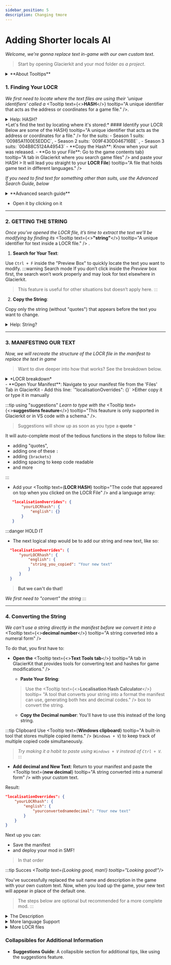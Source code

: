 ```yaml
---
sidebar_position: 5   
description: Changing tmore
---
```




# Adding Shorter locals AI
*Welcome, we're gonna replace text in-game with our own custom text*. 
>Start by opening Glacierkit and your mod folder *as a project*.
<details>
<summary>**About Tooltips**</summary>
:::info tooltips
*To assist you*, I’ve added <Tooltip
  text={<strong>tooltips</strong>}
  tooltip="This is a tooltip"
/>
 throughout the tutorial to explain any tricky terms as you encounter them. 

<Tooltip text={<><strong>Key terms</strong><span className="icon-alert"></span></>} tooltip="These will need the most attention" /> are marked with an exclamation icon when they're first introduced. <Tooltip text={<italics>Not everything</italics>} tooltip="like this one" /> in **bold** is a tooltip. Keyterms become easier to understand over the course of the tutorial.

    >Explore the tooltips as needed for clarification
:::
</details>

### **1. Finding Your LOCR**
*We first need to locate where the text files are using their 'unique identifiers' called a* <Tooltip text={<><strong>HASH</strong><span className="icon-alert"></span></>} tooltip="A unique identifier that acts as the address or coordinates for a game file." />. 
<details>

<summary>Help: HASH?</summary>

>Hashes are basically assembly paths converted into code. 

They are the specific addres of a game file and are easier to work with because of their size compared to full assembly paths.

</details>
*Let's find the text by locating where it's stored:* 
####  Identify your LOCR
 Below are some of the <Tooltip text={<strong>HASH</strong>} tooltip="A unique identifier that acts as the address or coordinates for a file." /> for the suits: 
- Season 1 suits: `00985A1100E5EDDC`,
- Season 2 suits: `009F430D046716BE` ,
- Season 3 suits: `004B8C5124A49543` 
- **Copy the Hash**: Know when your suit was released.
- **Go to your File**: Go to the <Tooltip text={<strong>game contents tab</strong>} tooltip="A tab in Glacierkit where you search game files" /> and paste your HASH
> It will lead you straight to your <Tooltip text={<><strong>LOCR File</strong><span className="icon-alert"></span></>} tooltip="A file that holds game text in different languages." />


*If you need to find text for something other than suits, use the Advanced Search Guide, below*

<details>
<summary>**Advanced search guide**</summary>

*This guide will teach you how to find ***any text*** with their respective LOCR files*


1. Click on the <Tooltip text={<><strong>Advanced Search Tab</strong><span className="icon-alert"></span></>} tooltip="A tab in GlacierKit for performing extended searches. It has a magnifying glass icon and, is like all other tabs, on the left side." />

2. **Set Your Search Parameters**:
   - Check only the `chunk0` box.
    - Tick the **localisation** option.
>
    :::info Faster Search
    - *`Chunk0` holds all of the text data*
    - *ticking 'localisation' will refine your search to only* <Tooltip text={<italic>localisation-related</italic>} tooltip="The process of adapting content for different languages and regions, such as translating text." /> *text files*.
    :::


3. **Try Multiple Case Variations**:

*Advanced search is* ***case sensitive!***
>You can run multiple searches simultaneously.   
   >Example:
    > - "Blood Money"
    > - "blood money"
    > - "BLOOD MONEY"
    > - "bloodmoney" 

*Watch the task bar at the bottom, which shows the status of your searches.*



4. **Focus on the Right File**: 
   - Your goal is to locate a <Tooltip text={<strong>LOCR File</strong>} tooltip="A file that holds game text in different languages, linked by unique 'strings'." />.
   - Look inside the LOCR File. You can use `ctrl+f` to find and confirm your text


      > *Ignore `Line` or `dlge` files as they are irrelevant for the tutorial.*
5. **END**
:::note
You ***can*** track LOCR files down via `Line` or `dlge` (dialogue) files through the <Tooltip text={<strong>Reference list</strong>} tooltip="A tab that helps you trace how your file connects to others, showing which files it's using or by which ones it's getting.. used" /> too, but using my search method, it'll be highly unlikely you won't have located your LOCR File.
:::
</details>

- Open it by clicking on it
---

### **2. GETTING THE STRING**

*Once you’ve opened the LOCR file, it’s time to extract the text we’ll be modifying by finding its* <Tooltip text={<><strong>"string"</strong><span className="icon-alert"></span></>} tooltip="A unique identifier for text inside a LOCR file." /> . 


1. **Search for Your Text**: 

Use `Ctrl + F` inside the "Preview Box" to quickly locate the text you want to modify.
:::warning Search mode
If you don’t click inside the *Preview* box first, the search won’t work properly and may look for text elsewhere in Glacierkit.
>This feature is useful for other situations but doesn’t apply here.
:::
2. **Copy the String**: 

Copy only the string (without "quotes") that appears before the text you want to change.

<details>
<summary>Help: String?</summary>

The <Tooltip text={<strong>string</strong>} tooltip="A unique identifier for text inside the LOCR file." /> is the long piece of code that comes *before* each entry of text you see in-game.

Example of a Suit's Name line in a LOCR File:
```json
"989928F2-06D6-42F3-871A-353F07DEF969_LEGACY_HERO_BLOODMONEYSUIT_M_HPA2293_NAME_": "Blood Money Suit"
```
- The **string**: `989928F2-06D6-42F3-871A-353F07DEF969_LEGACY_HERO_BLOODMONEYSUIT_M_HPA2293_NAME_`
- The **text**: `Blood Money Suit`
>Each text you see in game are hold by these "strings" just like the HASHes for game files. They are their 'unique identifiers' 
</details>

---

### **3. MANIFESTING OUR TEXT**
*Now, we will recreate the structure of the LOCR file in the manifest to replace the text in game*
>Want to dive deeper into how that works? See the breakdown below.
<details>
<summary>*LOCR breakdown*</summary>

Let's take a closer look at a simplified LOCR file to understand how it's set up:

```json
"en": {
   "string1": "text you see in game",
   "string2": "More text you see in game",
   "string3": "Too much text you see in game"
},
"fr": {
   "string1": "text tu vieux en jeu",
   "string2": "Plus de text tu vieux en jeu",
   "string3": "Trop de texte que vous voyez dans le jeu"
}
```

*Notice the patterns and how specific each piece is written down. This is called the* <Tooltip text={<><strong>"Syntax"</strong><span className="icon-alert"></span></>} tooltip="A set of rules that define how code is written and organized." /> *of a file.*


<details>
<summary>Syntax Breakdown</summary>

Looking carefully at the Syntax of a LOCR file, we can see:
- **"Strings"** are linked to the text you see in-game, separated by a `:`.
- Every essential part is enclosed in `"quotes"`.
- Entries and language arrays are separated by `commas`, except for the last one in each section.
- `{Language arrays}` are expressed using <Tooltip text={<strong>language codes</strong>} tooltip="The language identifiers in each language array of a LOCR file" /> (e.g., `"en"` and `"fr"`)
- The **same "strings"** are reused across different language arrays to ensure consistent translation.


</details>
>*We will recreate this structure in the manifest to replace the text, similar to how we handled blobsfolders.*

</details>
- **Open Your Manifest**: Navigate to your manifest file from the 'Files' Tab in GlacierKit 
- Add this line: `"localisationOverrides": {}`
>Either copy it or type it in manually

:::tip using "suggestions"
*Learn to type with the* <Tooltip text={<><strong>suggestions feauture</strong><span className="icon-alert"></span></>} tooltip="This feauture is only supported in Glacierkit or in VS code with a schema." />. 
>Suggestions will show up as soon as you type a **quote** `"`

It will auto-complete most of the tedious functions in the steps to follow like:
- adding "quotes", 
- adding one of these `:`
- adding `{brackets}`
- adding spacing to keep code readable 
- and more


:::
- Add your <Tooltip text={<strong>LOCR HASH</strong>} tooltip="The code that appeared on top when you clicked on the LOCR File" /> and a language array: 
```json
   "localisationOverrides": {
       "yourLOCRhash": {
           "english": {}
       }
   }
   ``` 

:::danger HOLD IT
  - The next logical step would be to add our string and new text, like so:
 ```json
   "localisationOverrides": {
       "yourLOCRhash": {
           "english": {
            "string_you_copied": "Your new text"
           }
       }
   }
   ``` 
  > **But we can't do that!**
  
   *We first need to "convert" the string*
:::

---
### 4. **Converting the String**

*We can't use a string directly in the manifest before we convert it into a* <Tooltip text={<><strong>decimal number</strong><span className="icon-alert"></span></>} tooltip="A string converted into a numeral form" /> 

To do that, you first have to:
- **Open the** <Tooltip text={<><strong>Text Tools tab</strong><span className="icon-alert"></span></>} tooltip="A tab in GlacierKit that provides tools for converting text and hashes for game modifications." />
  - **Paste Your String**: 
  >Use the <Tooltip text={<><strong>Localisation Hash Calculator</strong><span className="icon-alert"></span></>} tooltip= "A tool that converts your string into a format the manifest can use, generating both hex and decimal codes." /> box to convert the string.

  - **Copy the Decimal number**: You'll have to use this instead of the long string.

:::tip Clipboard 
Use <Tooltip text={<strong>Windows clipboard</strong>} tooltip="A built-in tool that stores multiple copied items." /> (`Windows + V`) to keep track of multiple copied code simultaneously.
>*Try making it a habit to paste using `Windows + V` instead of `Ctrl + V`.* 
:::

- **Add decimal and New Text**: Return to your manifest and paste the <Tooltip text={<strong>new decimal</strong>} tooltip="A string converted into a numeral form" /> with your custom text.

Result:
```json
"localisationOverrides": {
    "yourLOCRhash": {
        "english": {
            "yourconvertednamedecimal": "Your new text"
        }
    }
}
````
Next up you can: 
- Save the manifest
- and deploy your mod in SMF!
>In that order

:::tip Succes
*<Tooltip text={<italic>Looking good, man!</italic>} tooltip="Looking good!"/>*

You’ve successfully replaced the suit name and description in the game with your own custom text. Now, when you load up the game, your new text will appear in place of the default one. 
>The steps below are optional but recommended for a more complete mod.
:::




<details>

<summary>The Description</summary>

### 4. (Optionally) Change the Description

*To replace the description of your suit as well:*

- Head back to your <Tooltip text={<strong>LOCR File</strong>} tooltip="A file that holds game text in different languages, linked by unique 'strings'." />
- Find and convert <Tooltip text={<strong>the string of suit's description</strong>} tooltip="Usually right below the string of your suit's name" /> using Text Tools
- add the new <Tooltip text={<strong>decimal</strong>} tooltip="A string converted into a numeral form" /> to your manifest. 
>Full example of a suit mod:
```json
"localisationOverrides": {
        "yourLocrHASH": {
            "english": {
                "yourconverteddecimal": "New Suit Name",
                "yourotherconverteddecimal": "New Suit Description"
            }
        }
    }
```
</details>

<details>


<summary>More language Support</summary>

### 5. (Optionally) Add more languages
#### Same Strings:
To have your mod support more languages for users, you will need to make new <Tooltip text={<><strong>language arrays</strong><span className="icon-alert"></span></>} tooltip="A single language array consisting of strings holding text" />

    

To add more languages, simply:
- make another <Tooltip text={<strong>language bracket</strong>} tooltip="A single language array that can contain multiple entries of strings" /> 
- add the <Tooltip text={<strong>same decimal</strong>} tooltip="A string converted into a numeral form" /> with your text


Example of a new language line:
```json
"localisationOverrides": {
        "yourLocrHASH": {
            "english": {
                "yourconverteddecimal": "New Suit Name",
                ""yourotherconverteddecimal": ""New Suit Description"
            },
            "french": {
                "yourconverteddecimal": "Niveua Costume nome"
            }
        }
    }
```
>***Strings*** *are the same in each language array, making adding languages very easy in the manifest as well.*

:::warning language codes
- The reason why `french` is used here and not `français` is because the manifest's <Tooltip text={<strong>schema</strong>} tooltip="A structure used to validate and provide auto-completion for your manifest, helping you write error-free code." /> is coded in English. 
- As for why it doesn't use the same <Tooltip text={<strong>language codes</strong>} tooltip="The language identifiers in each language array of a LOCR file" /> as the actual <Tooltip text={<strong>LOCR Files</strong>} tooltip="A file that holds game text in different languages, linked by unique 'strings'." /> like `en` or `fr`, is because the manifest's schema is coded like that. 

To see how all languages have to be written down in the manifest, see the
    - <Tooltip text={<><strong>documentation in SMF</strong><span className="icon-alert"></span></>} tooltip="It's the book icon on the left after enabling developer mode in SMF." />. 
    - Or *expand* the tab below
<details>
<summary>All languages Codes</summary>

*All language codes for* <Tooltip text={<strong>'localisationOverrides'</strong>} tooltip="A way to replace or modify in-game text, like names or descriptions, with your own custom text. It allows you to customize how text appears without altering the core game files." />;
- `"english"`
- `"french"`
- `"italian"`
- `"german"`
- `"spanish"`
- `"russian"`
- `"chineseSimplified"`
- `"chineseTraditional"`
- `"japanese"`

</details>
:::

</details>





<details>
<summary>More LOCR files</summary>
### Adding More LOCR Files

*If you need to modify more* <Tooltip text={<strong>LOCR Files</strong>} tooltip="A file that holds game text in different languages, linked by unique 'strings'." />: 

1. **Insert a Comma** after your previous <Tooltip text={<><strong>LOCR Array</strong><span className="icon-alert"></span></>} tooltip="an array in the manifest resembling the game's LOCR file" />  in the manifest
2. **Repeat [the steps from start](#1-finding-your-locr)** (or continue here)
2. **Add a New LOCR Array**: Add your LOCR's <Tooltip text={<strong>HASH</strong>} tooltip="A unique identifier that acts as the address or coordinates for a file." /> and make new language array(s) as needed
3. <Tooltip text={<strong>Repeat the Conversion</strong>} tooltip="Using the Localisation Hash calculator" />: Use <Tooltip text={<strong>Text Tools</strong>} tooltip="A tab in GlacierKit that provides tools for converting text and hashes for game modifications." /> again to convert any new <Tooltip text={<strong>strings</strong>} tooltip= "A key that links to text in the LOCR File" /> into <Tooltip text={<strong>decimals</strong>} tooltip="A string converted into a numeral form" />.
4. **Update the** <Tooltip text={<strong>manifest</strong>} tooltip="A file in your mod folder that holds important information and can execute code" />: Add the new decimals and your new text.
>Remember the<Tooltip text={<strong>syntax rules</strong>} tooltip="A set of rules that define how code is written and organized." /> and to keep your manifest clean and organized to avoid errors.

Example of every aspect from this tutorial applied:
```json
"localisationOverrides": {
    "yourLocrHASH": {
        "english": {
            "yourconverteddecimal": "New Suit Name",
            "yourotherconverteddecimal": "New Suit Description/or Other New Suit name"
        }
    },
    "otherLocrHASH": {
        "english": {
            "somenewconverteddecimal": "More New Suit Name",
            "someotherconverteddecimal": "More New Suit Description/or Other More New Suit name"
        },
        "spanish": {
            "somenewconverteddecimal": "Más nombre de traje nuevo",
            "someotherconverteddecimal": "Más descripción del traje nuevo/u otro nombre del traje más nuevo"
        }
    }
}
```

*Remember to keep your* <Tooltip text={<strong>manifest</strong>} tooltip="A file in your mod folder that holds important information and can execute code" /> *clean and organized to avoid errors.*


</details>




### **Collapsibles for Additional Information**
- **Suggestions Guide**: A collapsible section for additional tips, like using the suggestions feature.